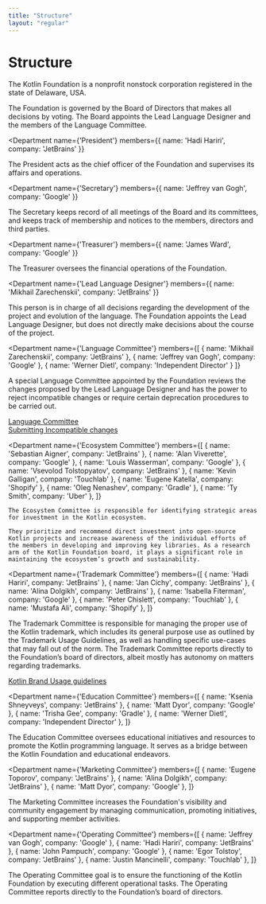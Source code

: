 ```yaml
---
title: "Structure"
layout: "regular"
---
```


# Structure

The Kotlin Foundation is a nonprofit nonstock corporation registered in the state of Delaware, USA.

<Structure>
<Department
    hero
    name="Board of Directors"
    members={[
        { name: 'Hadi Hariri', company: 'JetBrains' },
        { name: "Egor Tolstoy", company: 'JetBrains' },
        { name: 'Grace Kloba', company: 'Google' },
        { name: 'Jeffrey van Gogh', company: 'Google' },
        { name: 'Jeffrey Namnum', company: 'Touchlab' },
        { name: 'Werner Dietl', company: 'Independent Director' },
    ]}
>

The Foundation is governed by the Board of Directors that makes all decisions by voting.
The Board appoints the Lead Language Designer and the members of the Language Committee.

</Department>

<Department
    name={'President'}
    members={{ name: 'Hadi Hariri', company: 'JetBrains' }}
>

The President acts as the chief officer of the Foundation and supervises its affairs and operations.

</Department>

<Department
    name={'Secretary'}
    members={{ name: 'Jeffrey van Gogh', company: 'Google' }}
>

The Secretary keeps record of all meetings of the Board and its committees, and keeps track of membership
and notices to the members, directors and third parties.

</Department>

<Department
    name={'Treasurer'}
    members={{ name: 'James Ward', company: 'Google' }}
>

The Treasurer oversees the financial operations of the Foundation.

</Department>

<Department
    name={'Lead Language Designer'}
    members={{ name: 'Mikhail Zarechenskii', company: 'JetBrains' }}
>

This person is in charge of all decisions regarding the development of the project and evolution of the language.
The Foundation appoints the Lead Language Designer, but does not directly make decisions about the course of the project.

</Department>

<Department
    name={'Language Committee'}
    members={[
        { name: 'Mikhail Zarechenskii', company: 'JetBrains' },
        { name: 'Jeffrey van Gogh', company: 'Google' },
        { name: 'Werner Dietl', company: 'Independent Director' }
    ]}
>

A special Language Committee appointed by the Foundation reviews the changes proposed by the Lead Language Designer
and has the power to reject incompatible changes or require certain deprecation procedures to be carried out.

[Language Committee](/language-committee-guidelines/)<br/>
[Submitting Incompatible changes](/submitting-incompatible-changes/)

</Department>

<Department
    name={'Ecosystem Committee'}
    members={[
        { name: 'Sebastian Aigner', company: 'JetBrains' },
        { name: 'Alan Viverette', company: 'Google' },
        { name: 'Louis Wasserman', company: 'Google' },
        { name: 'Vsevolod Tolstopyatov', company: 'JetBrains' },
        { name: 'Kevin Galligan', company: 'Touchlab' },
        { name: 'Eugene Katella', company: 'Shopify' },
        { name: 'Oleg Nenashev', company: 'Gradle' },
        { name: 'Ty Smith', company: 'Uber' },
    ]}
>
    The Ecosystem Committee is responsible for identifying strategic areas for investment in the Kotlin ecosystem.

    They prioritize and recommend direct investment into open-source Kotlin projects and increase awareness of the individual efforts of the members in developing and improving key libraries. As a research arm of the Kotlin Foundation board, it plays a significant role in maintaining the ecosystem’s growth and sustainability.
</Department>

<Department
    name={'Trademark Committee'}
    members={[
        { name: 'Hadi Hariri', company: 'JetBrains' },
        { name: 'Jan Cichy', company: 'JetBrains' },
        { name: 'Alina Dolgikh', company: 'JetBrains' },
        { name: 'Isabella Fiterman', company: 'Google' },
        { name: 'Peter Chislett', company: 'Touchlab' },
        { name: 'Mustafa Ali', company: 'Shopify' },
    ]}
>

The Trademark Committee is responsible for managing the proper use of the Kotlin trademark,
which includes its general purpose use as outlined by the Trademark Usage Guidelines,
as well as handling specific use-cases that may fall out of the norm.
The Trademark Committee reports directly to the Foundation’s board of directors, albeit mostly has autonomy on matters regarding trademarks.

[Kotlin Brand Usage guidelines](/guidelines/)

</Department>

<Department
    name={'Education Committee'}
    members={[
        { name: 'Ksenia Shneyveys', company: 'JetBrains' },
        { name: 'Matt Dyor', company: 'Google' },
        { name: 'Trisha Gee', company: 'Gradle' },
        { name: 'Werner Dietl', company: 'Independent Director' },
    ]}
>

The Education Committee oversees educational initiatives and resources to promote the Kotlin programming language.
It serves as a bridge between the Kotlin Foundation and educational endeavors.

</Department>

<Department
    name={'Marketing Committee'}
    members={[
        { name: 'Eugene Toporov', company: 'JetBrains' },
        { name: 'Alina Dolgikh', company: 'JetBrains' },
        { name: 'Matt Dyor', company: 'Google' },
    ]}
>

The Marketing Committee increases the Foundation's visibility and community engagement by
managing communication, promoting initiatives, and supporting member activities.

</Department>

<Department
    name={'Operating Committee'}
    members={[
        { name: 'Jeffrey van Gogh', company: 'Google' },
        { name: 'Hadi Hariri', company: 'JetBrains' },
        { name: 'John Pampuch', company: 'Google' },
        { name: 'Egor Tolstoy', company: 'JetBrains' },
        { name: 'Justin Mancinelli', company: 'Touchlab' },
    ]}
>

The Operating Committee goal is to ensure the functioning of the Kotlin Foundation by executing different operational tasks.
The Operating Committee reports directly to the Foundation’s board of directors.

</Department>
</Structure>
